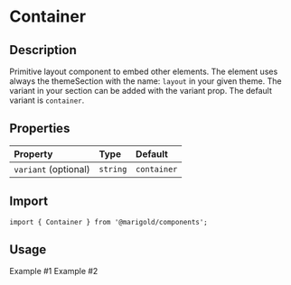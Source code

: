 
<Meta title="Components/Layout/Container" />

# Container

## Description

Primitive layout component to embed other elements.
The element uses always the themeSection with the name: `layout` in your given theme. The variant in your section can be added with the variant prop. The default variant is `container`.

## Properties

| Property             | Type     | Default     |
| :------------------- | :------- | :---------- |
| `variant` (optional) | `string` | `container` |

## Import

```tsx
import { Container } from '@marigold/components';
```

## Usage

<Preview>
  <Story name="Example 1">
    <Container>
      <Text>Example #1</Text>
    </Container>
  </Story>
</Preview>

<Preview>
  <Story name="Example 2">
    <Container className={useStyles({ bg: 'green' })}>
      <Text>Example #2</Text>
    </Container>
  </Story>
</Preview>
